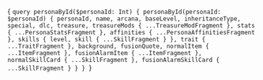 

<CodeBlock language="jsx" title="QUERY" showLineNumbers>{
`query personaById($personaId: Int) {
  personaById(personaId: $personaId) {
    personaId,
    name,
    arcana,
    baseLevel,
    inheritanceType,
    special,
    dlc,
    treasure,
    treasureMods {
      ...TreasureModFragment
    },
    stats {
      ...PersonaStatsFragment
    },
    affinities {
      ...PersonaAffinitiesFragment
    },
    skills {
      level,
      skill {
        ...SkillFragment
      }
    },
    trait {
      ...TraitFragment
    },
    background,
    fusionQuote,
    normalItem {
      ...ItemFragment
    },
    fusionAlarmItem {
      ...ItemFragment
    },
    normalSkillCard {
      ...SkillFragment
    },
    fusionAlarmSkillCard {
      ...SkillFragment
    }
  }
}
`}</CodeBlock>